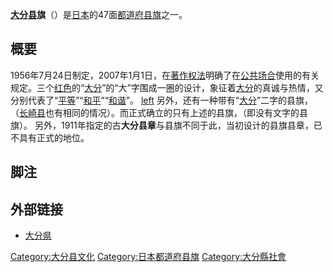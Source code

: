 {{refimprove|time=2013-03-31T10:41:33+00:00}}
{{National flag infobox
|Name = 大分县旗
|Article =
|Image =Flag of Oita Prefecture.svg
|Use = 110000
|Symbol =
|Proportion = 2:3
|Adoption = 1956年7月24日
|Design = |Diminutive =
}}
'''[[大分县|大分县]]旗'''（{{jpn|j=大分県旗|hg=おおいたけんき|rm=Ōita ken ki|f=}}）是[[日本|日本]]的47面[[日本都道府县旗帜|都道府县旗]]之一。

==概要==
1956年7月24日制定，2007年1月1日，在[[著作权法|著作权法]]明确了在[[公共场合|公共场合]]使用的有关规定。三个[[红色|红色]]的“[[大分縣|大分]]”的“大”字围成一圈的设计，象征着[[大分縣|大分]]的真诚与热情，又分别代表了“[[平等|平等]]”“[[和平|和平]]”“[[和谐|和谐]]”。
[[文件:Flag_of_Oita_(variant).png|left]]
另外，还有一种带有“[[大分縣|大分]]”二字的县旗，（[[长崎县|长崎县]]也有相同的情况）。而正式确立的只有上述的县旗，（即没有文字的县旗）。
另外，1911年指定的古'''大分县章'''与县旗不同于此，当初设计的县旗县章，已不具有正式的地位。
== 脚注 ==
{{Reflist}}

== 外部链接 ==
* [http://www.pref.oita.jp/ 大分県]{{Wayback|url=http://www.pref.oita.jp/ |date=20051110113101 }}
{{日本都道府县旗}}

[[Category:大分县文化|Category:大分县文化]]
[[Category:日本都道府县旗|Category:日本都道府县旗]]
[[Category:大分縣社會|Category:大分縣社會]]